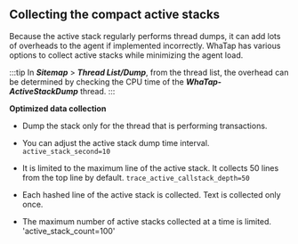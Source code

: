## Collecting the compact active stacks

Because the active stack regularly performs thread dumps, it can add lots of overheads to the agent if implemented incorrectly. WhaTap has various options to collect active stacks while minimizing the agent load.

:::tip
In **_Sitemap_** > **_Thread List/Dump_**, from the thread list, the overhead can be determined by checking the CPU time of the **_WhaTap-ActiveStackDump_** thread.
:::

**Optimized data collection**

-   Dump the stack only for the thread that is performing transactions.

-   You can adjust the active stack dump time interval.
      `active_stack_second=10`

-   It is limited to the maximum line of the active stack. It collects 50 lines from the top line by default.
      `trace_active_callstack_depth=50`

-   Each hashed line of the active stack is collected. Text is collected only once. 
    <!-- 문의 -->

-   The maximum number of active stacks collected at a time is limited.
      'active_stack_count=100'
